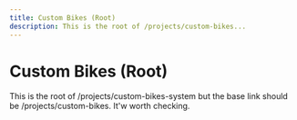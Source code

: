 ```yaml
---
title: Custom Bikes (Root)
description: This is the root of /projects/custom-bikes...
---
```


# Custom Bikes (Root)

This is the root of /projects/custom-bikes-system but the base link should be /projects/custom-bikes. It'w worth checking.
